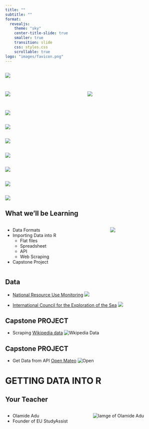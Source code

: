 ```yaml
---
title: ""
subtitle: ""
format: 
  revealjs:
    theme: "sky"
    center-title-slide: true
    smaller: true
    transition: slide
    css: styles.css
    scrollable: true
logo: "images/favicon.png"
---
```


##  {.center background-image="images/sage.png"}

![](images/sage.png){.img}


##  {.center background-image="https://upload.wikimedia.org/wikipedia/commons/c/cb/Ancient_Egypt_Papyrus_Scroll_of_the_Dead_%2828671122851%29.jpg"}

:::: {.columns}
::: {.column}
![](https://upload.wikimedia.org/wikipedia/commons/5/54/Clay_Tablet_-_Louvre_-_AO29562_%28cropped%29.jpg){.img}
:::

::: {.column}
![](https://upload.wikimedia.org/wikipedia/commons/c/cb/Ancient_Egypt_Papyrus_Scroll_of_the_Dead_%2828671122851%29.jpg){.img}
:::
::::



## {.center}

![](https://upload.wikimedia.org/wikipedia/commons/thumb/6/65/Conserve_Paper_But_Save_Historical_Records..._-_DPLA_-_491e195cc1aa20581f313b6263cac09b.jpg/960px-Conserve_Paper_But_Save_Historical_Records..._-_DPLA_-_491e195cc1aa20581f313b6263cac09b.jpg?20250113213118){.img}


## {.center}
![](https://upload.wikimedia.org/wikipedia/commons/thumb/e/e5/Punch_card_1.jpg/960px-Punch_card_1.jpg?20210104065229){.img}


## {.center background-image="https://upload.wikimedia.org/wikipedia/commons/thumb/a/aa/Floppy_disk_2009_G1.jpg/640px-Floppy_disk_2009_G1.jpg"}
![](https://upload.wikimedia.org/wikipedia/commons/thumb/a/aa/Floppy_disk_2009_G1.jpg/640px-Floppy_disk_2009_G1.jpg){.img}


## {.center}
![](https://upload.wikimedia.org/wikipedia/commons/thumb/b/ba/Database-postgres.svg/640px-Database-postgres.svg.png){.img}


## {.center background-image="https://upload.wikimedia.org/wikipedia/commons/thumb/b/bd/Web_Page.png/960px-Web_Page.png?20111010104154"}
![](https://upload.wikimedia.org/wikipedia/commons/thumb/b/bd/Web_Page.png/960px-Web_Page.png?20111010104154){.img}

## {.center background-image="https://upload.wikimedia.org/wikipedia/commons/thumb/d/d4/Cloud_Connection.png/640px-Cloud_Connection.png"}
![](https://upload.wikimedia.org/wikipedia/commons/thumb/d/d4/Cloud_Connection.png/640px-Cloud_Connection.png){.img}


## {.center background-image="https://upload.wikimedia.org/wikipedia/commons/thumb/7/76/Google_Glass_detail.jpg/640px-Google_Glass_detail.jpg"}
![](https://upload.wikimedia.org/wikipedia/commons/thumb/1/19/Galaxy_Watch.jpeg/640px-Galaxy_Watch.jpeg){.img}

## What we'll be Learning {.center}

::::: columns
::: {.column .incremental}
-   Data Formats
-   Importing Data into R
    -   Flat files
    -   Spreadsheet
    -   API
    -   Web Scraping
-   Capstone Project
:::

::: column
![](images/r-data-sources.png)
:::
:::::

## Data {.center}
- [National Resource Use Monitoring](https://research.fs.usda.gov/products/dataandtools/national-resource-use-monitoring-data-downloads)
![](images/nrum.png){.img}

- [International Council for the Exploration of the Sea](https://www.ices.dk/data/dataset-collections/Pages/Fish-catch-and-stock-assessment.aspx)
![](images/ices-data.png){.img}


## Capstone PROJECT {.center}

- Scraping [Wikipedia data](https://en.wikipedia.org/wiki/List_of_countries_and_dependencies_by_population) ![Wkipedia Data](images/wikipedia.png){.img}

## Capstone PROJECT {.center}
-   Get Data from API [Open Mateo](https://open-meteo.com/) ![Open](images/open-mateo.png){.img}

# GETTING DATA INTO R

## Your Teacher {.center}

:::: {.columns}

::: {.column}
- Olamide Adu
- Founder of EU StudyAssist
:::

:::{.column}

<img src="https://blog.olamideadu.com/image/avatar.jpg" alt="Iamge of Olamide Adu" class="center-img"/>

:::

::::